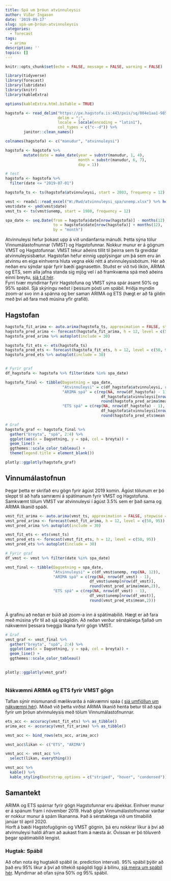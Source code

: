 ```yaml
---
title: Spá um þróun atvinnuleysis
author: Viðar Ingason
date: '2019-09-17'
slug: spá-um-þróun-atvinnuleysis
categories:
  - forecast
tags:
  - arima
description: ''
topics: []
---
```


```r
knitr::opts_chunk$set(echo = FALSE, message = FALSE, warning = FALSE)

library(tidyverse)
library(forecast)
library(lubridate)
library(knitr)
library(kableExtra)

options(kableExtra.html.bsTable = TRUE)

```


```r
hagstofa <- read_delim("https://px.hagstofa.is:443/pxis/sq/804e1aa1-985f-4704-a0eb-63fc94884389",
                       delim = ";",
                       locale = locale(encoding = "latin1"),
                       col_types = c("c--d")) %>%
        janitor::clean_names()

colnames(hagstofa) <- c("manudur", "atvinnuleysi")

hagstofa <- hagstofa %>%
        mutate(date = make_date(year = substr(manudur, 1, 4),
                                month = substr(manudur, 6, 7),
                                day = 1))

# test
hagstofa <- hagstofa %>% 
  filter(date <= "2019-07-01")

hagstofa_ts <- ts(hagstofa$atvinnuleysi, start = 2003, frequency = 12)

```


```r
vmst <- readxl::read_excel("W:/Rwd/atvinnuleysi_spa/unemp.xlsx") %>% head(-1)
vmst$date <- ymd(vmst$date)
vmst_ts <- ts(vmst$unemp, start = 1980, frequency = 12)
```


```r

spa_date <- seq.Date(from = hagstofa$date[nrow(hagstofa)] - months(12),
                     to = hagstofa$date[nrow(hagstofa)] + months(12),
                     by = "month")

```


Atvinnuleysi hefur þokast upp á við undanfarna mánuði. Þetta sýna tölur Vinnumálastofnunnar (VMST) og Hagstofunnar. Nokkur munur er á gögnum VMST og Hagstofunnar. VMST tekur aðeins tillit til þeirra sem fá greiddar atvinnuleysisbætur. Hagstofan hefur einnig upplýsingar um þá sem eru án atvinnu en eiga einhverra hluta vegna ekki rétt á atvinnuleysisbótum. Hér að neðan eru sýndar spár fyrir bæði gagnasettin. Stuðst er við tvö líkön, ARIMA og ETS, sem alla jafna standa sig mjög vel í að framkvæma spá með aðeins einni breytu, [sjá t.d hér](https://journals.plos.org/plosone/article?id=10.1371/journal.pone.0194889).  
Fyrri tvær myndirnar fyrir Hagstofuna og VMST sýna spár ásamt 50% og 95% spábil. Sjá skýringu neðst í þessum pósti um spábil. Þriðja myndin zoom-ar svo inn á spánna og ber saman ARIMA og ETS (hægt er að fá gildin með því að fara með músina yfir grafið). 

## Hagstofan
```r

hagstofa_fit_arima <- auto.arima(hagstofa_ts, approximation = FALSE, stepwise = FALSE)
hagstofa_pred_arima <- forecast(hagstofa_fit_arima, h = 12, level = c(50, 95))
hagstofa_pred_arima %>% autoplot(include = 30)

hagstofa_fit_ets <- ets(hagstofa_ts)
hagstofa_pred_ets <- forecast(hagstofa_fit_ets, h = 12, level = c(50, 95))
hagstofa_pred_ets %>% autoplot(include = 30)


# Fyrir graf
df_hagstofa <- hagstofa %>% filter(date %in% spa_date)

hagstofa_final <- tibble(Dagsetning = spa_date,
                         "Atvinnuleysi" = c(df_hagstofa$atvinnuleysi, rep(NA, 12)),
                         "ARIMA spá" = c(rep(NA, nrow(df_hagstofa) - 1),
                                          df_hagstofa$atvinnuleysi[nrow(df_hagstofa)],
                                          round(hagstofa_pred_arima$mean,2)),
                         "ETS spá" = c(rep(NA, nrow(df_hagstofa) - 1),
                                          df_hagstofa$atvinnuleysi[nrow(df_hagstofa)],
                                          round(hagstofa_pred_ets$mean,2)))

```


```r

# Graf
hagstofa_graf <- hagstofa_final %>%
  gather("breyta", "spá", 2:4) %>%
  ggplot(aes(x = Dagsetning, y = spá, col = breyta)) +
  geom_line() + 
  ggthemes::scale_color_tableau() + 
  theme(legend.title = element_blank())

plotly::ggplotly(hagstofa_graf)

```



## Vinnumálastofnun
Þegar þetta er skrifað eru gögn fyrir ágúst 2019 komin. Ágúst tölunum er þó sleppt til að hafa samræmi á spátímanum fyrir VMST og Hagstofuna. Samkvæmt tölum VMST var atvinnuleysi í ágúst 3.5% sem er það sama og ARIMA líkanið spáði.  

```r

vmst_fit_arima <- auto.arima(vmst_ts, approximation = FALSE, stepwise = FALSE)
vmst_pred_arima <- forecast(vmst_fit_arima, h = 12, level = c(50, 95))
vmst_pred_arima %>% autoplot(include = 30)

vmst_fit_ets <- ets(vmst_ts)
vmst_pred_ets <- forecast(vmst_fit_ets, h = 12, level = c(50, 95))
vmst_pred_ets %>% autoplot(include = 30)

# Fyrir graf
df_vmst <- vmst %>% filter(date %in% spa_date)

vmst_final <- tibble(Dagsetning = spa_date,
                     "Atvinnuleysi" = c(df_vmst$unemp, rep(NA, 12)),
                     "ARIMA spá" = c(rep(NA, nrow(df_vmst) - 1),
                                     df_vmst$unemp[nrow(df_vmst)],
                                     round(vmst_pred_arima$mean,2)),
                     "ETS spá" = c(rep(NA, nrow(df_vmst) - 1),
                                     df_vmst$unemp[nrow(df_vmst)],
                                     round(vmst_pred_ets$mean,2)))



```

Á grafinu að neðan er búið að zoom-a inn á spátímabilið. Hægt er að fara með músina yfir til að sjá spágildin. Að neðan verður sérstaklega fjallað um nákvæmni þessara tveggja líkana fyrir gögn VMST.

```r

# Graf
vmst_graf <- vmst_final %>%
  gather("breyta", "spá", 2:4) %>%
  ggplot(aes(x = Dagsetning, y = spá, col = breyta)) +
  geom_line() + 
  ggthemes::scale_color_tableau()
  

plotly::ggplotly(vmst_graf)
  

```


### Nákvæmni ARIMA og ETS fyrir VMST gögn
Taflan sýnir mismunandi mælikvarða á nákvæmni spáa ( [sjá umfjöllun um nákvæmni hér](https://otexts.com/fpp2/accuracy.html)). Miðað við þetta virðist ARIMA líkanið henta betur til að spá fyrir um þróun atvinnuleysis með tölum Vinnumálastofnunnar.  
```r

ets_acc <- accuracy(vmst_fit_ets) %>% as_tibble()
arima_acc <- accuracy(vmst_fit_arima) %>% as_tibble()

vmst_acc <- bind_rows(ets_acc, arima_acc)

vmst_acc$likan <- c("ETS", "ARIMA")

vmst_acc <- vmst_acc %>% 
  select(likan, everything())

vmst_acc %>% 
  kable() %>% 
  kable_styling(bootstrap_options = c("striped", "hover", "condensed"))

```



## Samantekt
ARIMA og ETS spárnar fyrir gögn Hagstofunnar eru áþekkar. Einhver munur er á spánum fram í nóvember 2019. Hvað gögn Vinnumálastofnunnar varðar er nokkur munur á spám líkananna. Það á sérstaklega við um tímabilið janúar til apríl 2020.    
Horft á bæði Hagstofugögnin og VMST gögnin, þá eru nokkrar líkur á því að atvinnuleysi haldi áfram að aukast fram á næsta ár. Óvissan er þó töluverð þegar spátímabilið lengist.  


### Hugtak: Spábil
Að ofan nota ég hugtakið spábil (e. prediction interval). 95% spábil þýðir að það eru 95% líkur á því að tiltekið spágildi liggi á bilinu, [sjá meira um spábil hér](https://otexts.com/fpp2/prediction-intervals.html). Myndirnar að ofan sýna 50% og 95% spábil.
